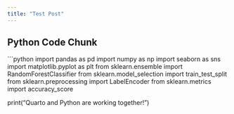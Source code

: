 ```yaml
---
title: "Test Post"
---
```


## Python Code Chunk

```python
import pandas as pd
import numpy as np
import seaborn as sns
import matplotlib.pyplot as plt
from sklearn.ensemble import RandomForestClassifier
from sklearn.model_selection import train_test_split
from sklearn.preprocessing import LabelEncoder
from sklearn.metrics import accuracy_score

print("Quarto and Python are working together!")
